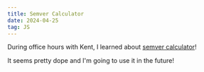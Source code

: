 ```yaml
---
title: Semver Calculator
date: 2024-04-25
tag: JS
---
```


During office hours with Kent, I learned about
[semver calculator](https://semver.npmjs.com/)!

It seems pretty dope and I'm going to use it in the future!
